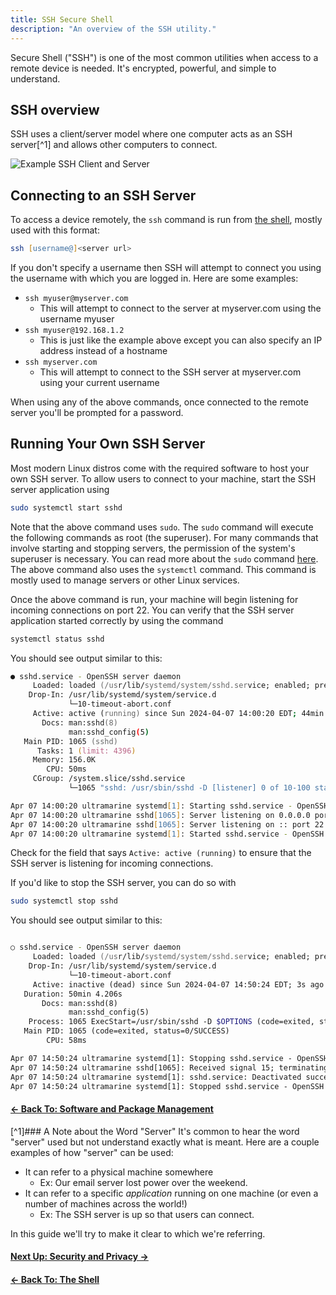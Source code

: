 ---
title: SSH Secure Shell
description: "An overview of the SSH utility."
---


Secure Shell ("SSH") is one of the most common utilities when access to a remote device is needed. It's encrypted, powerful, and simple to understand.

## SSH overview

SSH uses a client/server model where one computer acts as an SSH server[^1] and allows other computers to connect.

![Example SSH Client and Server](/assets/ssh.png)

## Connecting to an SSH Server

To access a device remotely, the `ssh` command is run from [the shell](/en/linux/shell), mostly used with this format:

```zsh
ssh [username@]<server url>
```

If you don't specify a username then SSH will attempt to connect you using the username with which you are logged in. Here are some examples:

- `ssh myuser@myserver.com`
  - This will attempt to connect to the server at myserver.com using the username myuser
- `ssh myuser@192.168.1.2`
  - This is just like the example above except you can also specify an IP address instead of a hostname
- `ssh myserver.com`
  - This will attempt to connect to the SSH server at myserver.com using your current username

When using any of the above commands, once connected to the remote server you'll be prompted for a password.

## Running Your Own SSH Server

Most modern Linux distros come with the required software to host your own SSH server. To allow users to connect to your machine, start the SSH server application using

```zsh
sudo systemctl start sshd
```

Note that the above command uses `sudo`. The `sudo` command will execute the following commands as root (the superuser). For many commands that involve starting and stopping servers, the permission of the system's superuser is necessary. You can read more about the `sudo` command [here](en/linux/permissions). The above command also uses the `systemctl` command. This command is mostly used to manage servers or other Linux services.

Once the above command is run, your machine will begin listening for incoming connections on port 22. You can verify that the SSH server application started correctly by using the command

```zsh
systemctl status sshd
```

You should see output similar to this:

```zsh
● sshd.service - OpenSSH server daemon
     Loaded: loaded (/usr/lib/systemd/system/sshd.service; enabled; preset: enabled)
    Drop-In: /usr/lib/systemd/system/service.d
             └─10-timeout-abort.conf
     Active: active (running) since Sun 2024-04-07 14:00:20 EDT; 44min ago
       Docs: man:sshd(8)
             man:sshd_config(5)
   Main PID: 1065 (sshd)
      Tasks: 1 (limit: 4396)
     Memory: 156.0K
        CPU: 50ms
     CGroup: /system.slice/sshd.service
             └─1065 "sshd: /usr/sbin/sshd -D [listener] 0 of 10-100 startups"

Apr 07 14:00:20 ultramarine systemd[1]: Starting sshd.service - OpenSSH server daemon...
Apr 07 14:00:20 ultramarine sshd[1065]: Server listening on 0.0.0.0 port 22.
Apr 07 14:00:20 ultramarine sshd[1065]: Server listening on :: port 22.
Apr 07 14:00:20 ultramarine systemd[1]: Started sshd.service - OpenSSH server daemon.
```

Check for the field that says `Active: active (running)` to ensure that the SSH server is listening for incoming connections.

If you'd like to stop the SSH server, you can do so with

```zsh
sudo systemctl stop sshd
```

You should see output similar to this:

```zsh

○ sshd.service - OpenSSH server daemon
     Loaded: loaded (/usr/lib/systemd/system/sshd.service; enabled; preset: enabled)
    Drop-In: /usr/lib/systemd/system/service.d
             └─10-timeout-abort.conf
     Active: inactive (dead) since Sun 2024-04-07 14:50:24 EDT; 3s ago
   Duration: 50min 4.206s
       Docs: man:sshd(8)
             man:sshd_config(5)
    Process: 1065 ExecStart=/usr/sbin/sshd -D $OPTIONS (code=exited, status=0/SUCCESS)
   Main PID: 1065 (code=exited, status=0/SUCCESS)
        CPU: 58ms

Apr 07 14:50:24 ultramarine systemd[1]: Stopping sshd.service - OpenSSH server daemon...
Apr 07 14:50:24 ultramarine sshd[1065]: Received signal 15; terminating.
Apr 07 14:50:24 ultramarine systemd[1]: sshd.service: Deactivated successfully.
Apr 07 14:50:24 ultramarine systemd[1]: Stopped sshd.service - OpenSSH server daemon.
```

#### [← Back To: Software and Package Management](/en/linux/software)

[^1]### A Note about the Word "Server"
It's common to hear the word "server" used but not understand exactly what is meant. Here are a couple examples of how "server" can be used:

- It can refer to a physical machine somewhere
  - Ex: Our email server lost power over the weekend.
- It can refer to a specific _application_ running on one machine (or even a number of machines across the world!)
  - Ex: The SSH server is up so that users can connect.

In this guide we'll try to make it clear to which we're referring.

#### [Next Up: Security and Privacy →](/en/linux/securityprivacy)

#### [← Back To: The Shell](/en/linux/shell)
